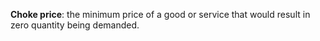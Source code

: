 '''Choke price''': the minimum price of a good or service that would result in zero quantity being demanded.